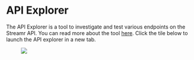 

# API Explorer
The API Explorer is a tool to investigate and test various endpoints on the Streamr API. You can read more about the tool [here](https://medium.com/streamrblog/the-new-api-explorer-for-streamr-developers-e6af28c2c808). Click the tile below to launch the API explorer in a new tab.

<figure>
    <picture>
        <a href="https://api-explorer.streamr.com" target="_blank">
            <img src={ApiExplorerImg} />
        </a>
    </picture>
</figure>
